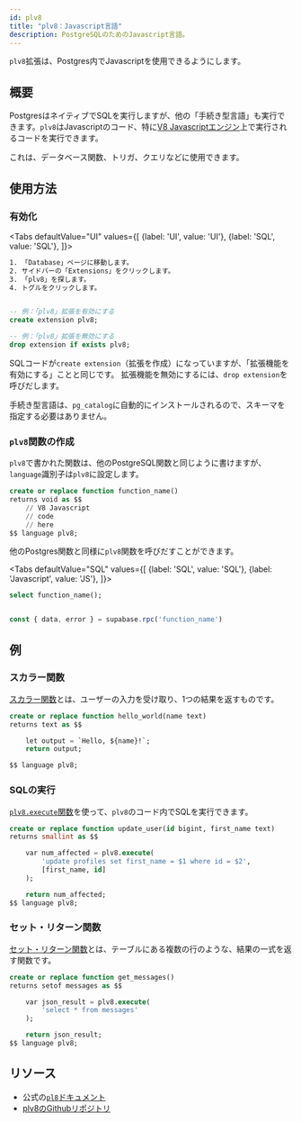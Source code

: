 ```yaml
---
id: plv8
title: "plv8：Javascript言語"
description: PostgreSQLのためのJavascript言語。
---
```



`plv8`拡張は、Postgres内でJavascriptを使用できるようにします。

## 概要

PostgresはネイティブでSQLを実行しますが、他の「手続き型言語」も実行できます。`plv8`はJavascriptのコード、特に[V8 Javascriptエンジン](https://v8.dev)上で実行されるコードを実行できます。

これは、データベース関数、トリガ、クエリなどに使用できます。

## 使用方法


### 有効化

<Tabs
defaultValue="UI"
values={[
  {label: 'UI', value: 'UI'},
  {label: 'SQL', value: 'SQL'},
]}>
<TabItem value="UI">

```sh
1. 「Database」ページに移動します。
2. サイドバーの「Extensions」をクリックします。
3. 「plv8」を探します。
4. トグルをクリックします。
```

</TabItem>
<TabItem value="SQL">

```sql 

-- 例：「plv8」拡張を有効にする 
create extension plv8;

-- 例：「plv8」拡張を無効にする 
drop extension if exists plv8;

```

SQLコードが`create extension`（拡張を作成）になっていますが、「拡張機能を有効にする」ことと同じです。
拡張機能を無効にするには、`drop extension`を呼びだします。

手続き型言語は、`pg_catalog`に自動的にインストールされるので、スキーマを指定する必要はありません。

</TabItem>
</Tabs>

### `plv8`関数の作成

`plv8`で書かれた関数は、他のPostgreSQL関数と同じように書けますが、`language`識別子は`plv8`に設定します。

```sql
create or replace function function_name() 
returns void as $$
    // V8 Javascript
    // code
    // here
$$ language plv8;
```

他のPostgres関数と同様に`plv8`関数を呼びだすことができます。



<Tabs
defaultValue="SQL"
values={[
  {label: 'SQL', value: 'SQL'},
  {label: 'Javascript', value: 'JS'},
]}>
<TabItem value="SQL">


```sql
select function_name();
```

</TabItem>
<TabItem value="JS">

```js 

const { data, error } = supabase.rpc('function_name')

```

</TabItem>
</Tabs>

## 例

### スカラー関数

[スカラー関数](https://plv8.github.io/#scalar-function-calls)とは、ユーザーの入力を受け取り、1つの結果を返すものです。

```sql
create or replace function hello_world(name text) 
returns text as $$

    let output = `Hello, ${name}!`;
    return output;

$$ language plv8;
```

### SQLの実行

[`plv8.execute`関数](https://plv8.github.io/#plv8-execute)を使って、`plv8`のコード内でSQLを実行できます。

```sql
create or replace function update_user(id bigint, first_name text) 
returns smallint as $$

    var num_affected = plv8.execute(
        'update profiles set first_name = $1 where id = $2', 
        [first_name, id]
    );

    return num_affected;
$$ language plv8;
```

### セット・リターン関数

[セット・リターン関数](https://plv8.github.io/#set-returning-function-calls)とは、テーブルにある複数の行のような、結果の一式を返す関数です。

```sql
create or replace function get_messages() 
returns setof messages as $$

    var json_result = plv8.execute(
        'select * from messages'
    );

    return json_result;
$$ language plv8;
```


## リソース

- 公式の[`pl8`ドキュメント](https://plv8.github.io/)
- [plv8のGithubリポジトリ](https://github.com/plv8/plv8)
